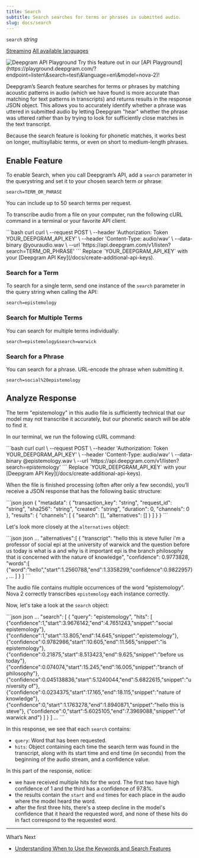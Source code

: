 ```yaml
---
title: Search
subtitle: Search searches for terms or phrases in submitted audio.
slug: docs/search
---
```



`search` *string*

<Markdown src="../snippets/pre-recorded.mdx" /> [Streaming](/docs/getting-started-with-live-streaming-audio) [All available languages](/docs/models-languages-overview)

<div class="api-playground-call">
<span>
<img src="https://res.cloudinary.com/deepgram/image/upload/v1717523786/devex/codey-greeting_rekqe1.svg" alt="Deepgram API Playground"/>   Try this feature out in our [API Playground](https://playground.deepgram.com/?endpoint=listen\&search=test\&language=en\&model=nova-2)!
</span>
</div>

Deepgram’s Search feature searches for terms or phrases by matching acoustic patterns in audio (which we have found is more accurate than matching for text patterns in transcripts) and returns results in the response JSON object. This allows you to accurately identify whether a phrase was uttered in submitted audio by letting Deepgram "hear" whether the phrase was uttered rather than by trying to look for sufficiently close matches in the text transcript.

<Info>
  Because the search feature is looking for phonetic matches, it works best on longer, multisyllabic terms, or even on short to medium-length phrases.
</Info>

## Enable Feature

To enable Search, when you call Deepgram’s API, add a `search` parameter in the querystring and set it to your chosen search term or phrase:

`search=TERM_OR_PHRASE`

<Info>
  You can include up to 50 search terms per request.
</Info>

To transcribe audio from a file on your computer, run the following cURL command in a terminal or your favorite API client.

<CodeGroup>
  ```bash curl
  curl \
    --request POST \
    --header 'Authorization: Token YOUR_DEEPGRAM_API_KEY' \
    --header 'Content-Type: audio/wav' \
    --data-binary @youraudio.wav \
    --url 'https://api.deepgram.com/v1/listen?search=TERM_OR_PHRASE'
  ```
</CodeGroup>

<Warning>
  Replace `YOUR_DEEPGRAM_API_KEY` with your [Deepgram API Key](/docs/create-additional-api-keys).
</Warning>

### Search for a Term

To search for a single term, send one instance of the `search` parameter in the query string when calling the API:

`search=epistemology`

### Search for Multiple Terms

You can search for multiple terms individually:

`search=epistemology&search=warwick`

### Search for a Phrase

You can search for a phrase. URL-encode the phrase when submitting it.

`search=social%20epistemology`

## Analyze Response

The term "epistemology" in this audio file is sufficiently technical that our model may not transcribe it accurately, but our phonetic search will be able to find it.

In our terminal, we run the following cURL command:

<CodeGroup>
  ```bash curl
  curl \
    --request POST \
    --header 'Authorization: Token YOUR_DEEPGRAM_API_KEY' \
    --header 'Content-Type: audio/wav' \
    --data-binary @epistemology.wav \
    --url 'https://api.deepgram.com/v1/listen?search=epistemology'
  ```
</CodeGroup>

<Warning>
  Replace `YOUR_DEEPGRAM_API_KEY` with your [Deepgram API Key](/docs/create-additional-api-keys).
</Warning>

When the file is finished processing (often after only a few seconds), you’ll receive a JSON response that has the following basic structure:

<CodeGroup>
  ```json json
  {
  	"metadata": {
  		"transaction_key": "string",
  		"request_id": "string",
  		"sha256": "string",
  		"created": "string",
  		"duration": 0,
  		"channels": 0
  	},
  	"results": {
  		"channels": [
  			{
  				"search": [],
  				"alternatives": []
  			}
  		]
  	}
  }
  ```
</CodeGroup>

Let's look more closely at the `alternatives` object:

<CodeGroup>
  ```json json
  ...
  "alternatives":[
    {
      "transcript": "hello this is steve fuller i'm a professor of social epi at the university of warwick and the question before us today is what is a and why is it important epi is the branch philosophy that is concerned with the nature of knowledge",
      "confidence": 0.9773828,
      "words":[
        {"word":"hello","start":1.2560788,"end":1.3358299,"confidence":0.9822957},
          ...
      ]
    }
  ]
  ```
</CodeGroup>

The audio file contains multiple occurrences of the word "epistemology". Nova 2 correctly transcribes `epistemology` each instance correctly.

Now, let's take a look at the `search` object:

<CodeGroup>
  ```json json
  ...
  "search": [
    {
      "query": "epistemology",
      "hits": [
        {"confidence":1,"start":3.9676142,"end":4.7651243,"snippet":"social epistemology"},
        {"confidence":1,"start":13.805,"end":14.645,"snippet":"epistemology"},
        {"confidence":0.9782986,"start":10.605,"end":11.565,"snippet":"is epistemology"},
        {"confidence":0.21875,"start":8.513423,"end":9.625,"snippet":"before us today"},
        {"confidence":0.074074,"start":15.245,"end":16.005,"snippet":"branch of philosophy"},
        {"confidence":0.045138836,"start":5.1240044,"end":5.6822615,"snippet":"university of"},
        {"confidence":0.0234375,"start":17.165,"end":18.115,"snippet":"nature of knowledge"},
        {"confidence":0,"start":1.1763278,"end":1.8940871,"snippet":"hello this is steve"},
        {"confidence":0,"start":5.6025105,"end":7.3969088,"snippet":"of warwick and"}
      ]
    }
  ]
  ...
  ```
</CodeGroup>

In this response, we see that each `search` contains:

* `query`: Word that has been requested.
* `hits`: Object containing each time the search term was found in the transcript, along with its start time and end time (in seconds) from the beginning of the audio stream, and a confidence value.

In this part of the response, notice:

* we have received multiple hits for the word. The first two have high confidence of 1 and the third has a confidence of 97.8%.
* the results contain the `start` and `end` times for each place in the audio where the model heard the word.
* after the first three hits, there's a steep decline in the model's confidence that it heard the requested word, and none of these hits do in fact correspond to the requested word.

***

What’s Next

* [Understanding When to Use the Keywords and Search Features](/docs/keywords-vs-search)
